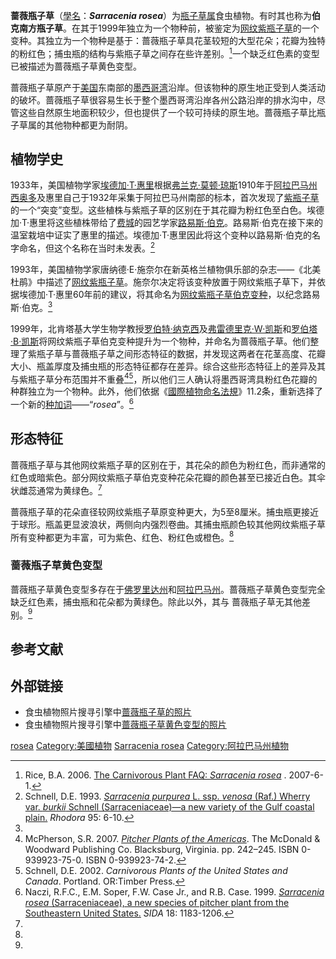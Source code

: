 {{noteTA
|G1=Carnivorous Plant
}}
{{speciesbox
|image = SarraceniaPurpurea05-07-29.jpg
|image_caption = 产于佛罗里达州的蔷薇瓶子草
|genus = Sarracenia
|species = rosea
|authority = [[Robert_Francis_Cox_Naczi|Naczi]], [[Frederick_W._Case|Case]] & [[Roberta_B._Case|R.B.Case]]
|subdivision_ranks = 变型
|subdivision = ''S. rosea'' f. ''luteola''<br/>
<small>(Hanrahan & James M.Mill.) Naczi, Case & R.B.Case</small>
|synonyms = ''[[紫瓶子草|S. purpurea]]'' subsp. ''venosa'' var. ''burkii''
}}
'''蔷薇瓶子草'''（[[學名|學名]]：'''''Sarracenia rosea'''''）为[[瓶子草属|瓶子草属]]食虫植物。有时其也称为'''伯克南方瓶子草'''{{small|（'''Burke's Southern Pitcher Plant'''）}}。在其于1999年独立为一个物种前，被鉴定为[[网纹紫瓶子草|网纹紫瓶子草]]的一个变种。其独立为一个物种是基于：蔷薇瓶子草具花茎较短的大型花朵；花瓣为独特的粉红色；捕虫瓶的结构与紫瓶子草之间存在些许差别。<ref>Rice, B.A. 2006. [http://www.sarracenia.com/faq/faq5542.html The Carnivorous Plant FAQ: ''Sarracenia rosea''] {{Wayback|url=http://www.sarracenia.com/faq/faq5542.html |date=20120229154011 }}. 2007-6-1.</ref>一个缺乏红色素的变型已被描述为蔷薇瓶子草黄色变型{{small|（''S. venosa'' f. ''luteola''）}}。

蔷薇瓶子草原产于[[美国|美国]]东南部的[[墨西哥湾|墨西哥湾]]沿岸。但该物种的原生地正受到人类活动的破坏。蔷薇瓶子草很容易生长于整个墨西哥湾沿岸各州公路沿岸的排水沟中，尽管这些自然原生地面积较少，但也提供了一个较可持续的原生地。蔷薇瓶子草比瓶子草属的其他物种都更为耐阴。

== 植物学史 ==
1933年，美国植物学家[[埃德加·T·惠里|埃德加·T·惠里]]{{small|（Edgar T. Wherry）}}根据[[弗兰克·莫顿·琼斯|弗兰克·莫顿·琼斯]]{{small|（Frank Morton Jones）}}1910年于[[阿拉巴马州|阿拉巴马州]][[西奥多|西奥多]]及惠里自己于1932年采集于阿拉巴马州南部的标本，首次发现了[[紫瓶子草|紫瓶子草]]的一个“突变”变型。这些植株与紫瓶子草的区别在于其花瓣为粉红色至白色。埃德加·T·惠里将这些植株带给了[[费城|费城]]的园艺学家[[路易斯·伯克|路易斯·伯克]]{{small|（Louis Burk）}}。路易斯·伯克在接下来的温室栽培中证实了惠里的描述。埃德加·T·惠里因此将这个变种以路易斯·伯克的名字命名，但这个名称在当时未发表。<ref name="Schnell 1993">Schnell, D.E. 1993. [http://botanicus.org/page/1787846 ''Sarracenia purpurea'' L. ssp. ''venosa'' (Raf.) Wherry var. ''burkii'' Schnell (Sarraceniaceae)—a new variety of the Gulf coastal plain.] {{Wayback|url=http://botanicus.org/page/1787846 |date=20120316142321 }} ''Rhodora'' 95: 6-10.</ref>

1993年，美国植物学家唐纳德·E·施奈尔{{small|（Donald Schnell）}}在新英格兰植物俱乐部的杂志{{small|（New England Botanical Club）}}——《北美杜鹃》{{small|（''Rhodora''）}}中描述了[[网纹紫瓶子草|网纹紫瓶子草]]{{small|（ ''S. purpurea'' subsp. ''venosa''）}}。施奈尔决定将该变种放置于网纹紫瓶子草下，并依据埃德加·T·惠里60年前的建议，将其命名为[[网纹紫瓶子草伯克变种|网纹紫瓶子草伯克变种]]{{small|（''S. purpurea'' subsp. ''venosa'' var. ''burkii''）}}，以纪念路易斯·伯克。<ref name="Schnell 1993" />

1999年，北肯塔基大学生物学教授[[罗伯特·纳克西|罗伯特·纳克西]]{{small|（Robert Naczi）}}及[[弗雷德里克·W·凯斯|弗雷德里克·W·凯斯]]{{small|（Frederick W. Case）}}和[[罗伯塔·B·凯斯|罗伯塔·B·凯斯]]{{small|（Roberta B. Case）}}将网纹紫瓶子草伯克变种提升为一个物种，并命名为蔷薇瓶子草。他们整理了紫瓶子草与蔷薇瓶子草之间形态特征的数据，并发现这两者在花茎高度、花瓣大小、瓶盖厚度及捕虫瓶的形态特征都存在差异。综合这些形态特征上的差异及其与紫瓶子草分布范围并不重叠<ref name=PPA>McPherson, S.R. 2007. ''[[美洲的瓶子草|Pitcher Plants of the Americas]]''. The McDonald & Woodward Publishing Co. Blacksburg, Virginia. pp. 242–245. ISBN 0-939923-75-0. ISBN 0-939923-74-2.</ref><ref>Schnell, D.E. 2002. ''Carnivorous Plants of the United States and Canada''. Portland. OR:Timber Press.</ref>，所以他们三人确认将墨西哥湾具粉红色花瓣的种群独立为一个物种。此外，他们依据《[[國際植物命名法規|國際植物命名法規]]》11.2条，重新选择了一个新的[[种加词|种加词]]——“''rosea''”。<ref name="Naczi et al. 1999">Naczi, R.F.C., E.M. Soper, F.W. Case Jr., and R.B. Case. 1999. [http://biodiversitylibrary.org/page/9305794 ''Sarracenia rosea'' (Sarraceniaceae), a new species of pitcher plant from the Southeastern United States.] {{Wayback|url=http://biodiversitylibrary.org/page/9305794 |date=20110725074645 }} ''SIDA'' 18: 1183-1206.</ref>

== 形态特征 ==
蔷薇瓶子草与其他网纹紫瓶子草的区别在于，其花朵的颜色为粉红色，而非通常的红色或暗紫色。部分网纹紫瓶子草伯克变种花朵花瓣的颜色甚至已接近白色。其伞状雌蕊通常为黄绿色。<ref name=PPA />

蔷薇瓶子草的花朵直径较网纹紫瓶子草原变种更大，为5至8厘米。捕虫瓶更接近于球形。瓶盖更显波浪状，两侧向内强烈卷曲。其捕虫瓶颜色较其他网纹紫瓶子草所有变种都更为丰富，可为紫色、红色、粉红色或橙色。<ref name=PPA />

=== 蔷薇瓶子草黄色变型 ===
蔷薇瓶子草黄色变型多存在于[[佛罗里达州|佛罗里达州]]和[[阿拉巴马州|阿拉巴马州]]。蔷薇瓶子草黄色变型完全缺乏红色素，捕虫瓶和花朵都为黄绿色。除此以外，其与 蔷薇瓶子草无其他差别。<ref name=PPA />

== 参考文献 ==
{{reflist|2}}

== 外部链接 ==
{{refbegin|2}}
* 食虫植物照片搜寻引擎中[http://www.cpphotofinder.com/sarracenia-purpurea-subsp-venosa-var-burkii-755.html 蔷薇瓶子草的照片] {{Wayback|url=http://www.cpphotofinder.com/sarracenia-purpurea-subsp-venosa-var-burkii-755.html |date=20110520084003 }}
* 食虫植物照片搜寻引擎中[http://www.cpphotofinder.com/sarracenia-purpurea-subsp-venosa-var-burkii-f-luteola-2622.html 蔷薇瓶子草黄色变型的照片] {{Wayback|url=http://www.cpphotofinder.com/sarracenia-purpurea-subsp-venosa-var-burkii-f-luteola-2622.html |date=20110604224446 }}
{{commons-inline|Sarracenia rosea|蔷薇瓶子草}}
{{wikispecies-inline|sarracenia rosea|蔷薇瓶子草}}
{{refend}}

{{Sarracenia}}

{{Taxonbar|from=Q5860768}}

[[Category:瓶子草属|rosea]]
[[Category:美國植物|Category:美國植物]]
[[Category:北美洲食虫植物|Sarracenia rosea]]
[[Category:阿拉巴马州植物|Category:阿拉巴马州植物]]